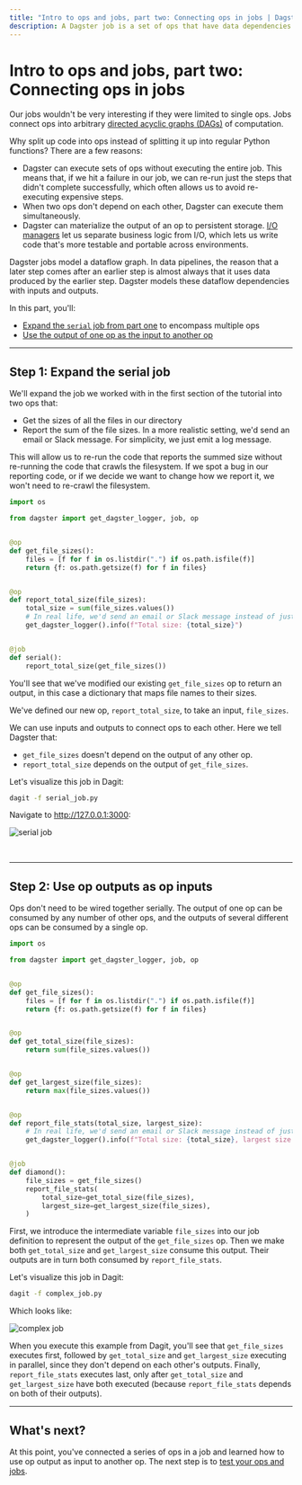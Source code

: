```yaml
---
title: "Intro to ops and jobs, part two: Connecting ops in jobs | Dagster Docs"
description: A Dagster job is a set of ops that have data dependencies on each other to create a directed acyclic graph.
---
```


# Intro to ops and jobs, part two: Connecting ops in jobs

<CodeReferenceLink filePath="examples/docs_snippets/docs_snippets/intro_tutorial/basics/connecting_ops/" />

Our jobs wouldn't be very interesting if they were limited to single ops. Jobs connect ops into arbitrary [directed acyclic graphs (DAGs)](https://en.wikipedia.org/wiki/Directed_acyclic_graph) of computation.

Why split up code into ops instead of splitting it up into regular Python functions? There are a few reasons:

- Dagster can execute sets of ops without executing the entire job. This means that, if we hit a failure in our job, we can re-run just the steps that didn't complete successfully, which often allows us to avoid re-executing expensive steps.
- When two ops don't depend on each other, Dagster can execute them simultaneously.
- Dagster can materialize the output of an op to persistent storage. [I/O managers](/concepts/io-management/io-managers) let us separate business logic from I/O, which lets us write code that's more testable and portable across environments.

Dagster jobs model a dataflow graph. In data pipelines, the reason that a later step comes after an earlier step is almost always that it uses data produced by the earlier step. Dagster models these dataflow dependencies with inputs and outputs.

In this part, you'll:

- [Expand the `serial` job from part one](#step-1-expand-the-serial-job) to encompass multiple ops
- [Use the output of one op as the input to another op](#step-2-use-op-outputs-as-op-inputs)

---

## Step 1: Expand the serial job

We'll expand the job we worked with in the first section of the tutorial into two ops that:

- Get the sizes of all the files in our directory
- Report the sum of the file sizes. In a more realistic setting, we'd send an email or Slack message. For simplicity, we just emit a log message.

This will allow us to re-run the code that reports the summed size without re-running the code that crawls the filesystem. If we spot a bug in our reporting code, or if we decide we want to change how we report it, we won't need to re-crawl the filesystem.

```python file=/intro_tutorial/basics/connecting_ops/serial_job.py
import os

from dagster import get_dagster_logger, job, op


@op
def get_file_sizes():
    files = [f for f in os.listdir(".") if os.path.isfile(f)]
    return {f: os.path.getsize(f) for f in files}


@op
def report_total_size(file_sizes):
    total_size = sum(file_sizes.values())
    # In real life, we'd send an email or Slack message instead of just logging:
    get_dagster_logger().info(f"Total size: {total_size}")


@job
def serial():
    report_total_size(get_file_sizes())
```

You'll see that we've modified our existing `get_file_sizes` op to return an output, in this case a dictionary that maps file names to their sizes.

We've defined our new op, `report_total_size`, to take an input, `file_sizes`.

We can use inputs and outputs to connect ops to each other. Here we tell Dagster that:

- `get_file_sizes` doesn't depend on the output of any other op.
- `report_total_size` depends on the output of `get_file_sizes`.

Let's visualize this job in Dagit:

```bash
dagit -f serial_job.py
```

Navigate to <http://127.0.0.1:3000>:

<!-- ![serial job](/images/tutorial/serial-job.png) -->

<Image
alt="serial job"
src="/images/tutorial/serial-job.png"
width={3574}
height={1962}
/>

<br />

---

## Step 2: Use op outputs as op inputs

Ops don't need to be wired together serially. The output of one op can be consumed by any number of other ops, and the outputs of several different ops can be consumed by a single op.

```python file=/intro_tutorial/basics/connecting_ops/complex_job.py
import os

from dagster import get_dagster_logger, job, op


@op
def get_file_sizes():
    files = [f for f in os.listdir(".") if os.path.isfile(f)]
    return {f: os.path.getsize(f) for f in files}


@op
def get_total_size(file_sizes):
    return sum(file_sizes.values())


@op
def get_largest_size(file_sizes):
    return max(file_sizes.values())


@op
def report_file_stats(total_size, largest_size):
    # In real life, we'd send an email or Slack message instead of just logging:
    get_dagster_logger().info(f"Total size: {total_size}, largest size: {largest_size}")


@job
def diamond():
    file_sizes = get_file_sizes()
    report_file_stats(
        total_size=get_total_size(file_sizes),
        largest_size=get_largest_size(file_sizes),
    )
```

First, we introduce the intermediate variable `file_sizes` into our job definition to represent the output of the `get_file_sizes` op. Then we make both `get_total_size` and `get_largest_size` consume this output. Their outputs are in turn both consumed by `report_file_stats`.

Let's visualize this job in Dagit:

```bash
dagit -f complex_job.py
```

Which looks like:

<!-- ![complex job](/images/tutorial/complex-job.png) -->

<Image
alt="complex job"
src="/images/tutorial/complex-job.png"
width={3574}
height={1962}
/>

When you execute this example from Dagit, you'll see that `get_file_sizes` executes first, followed by `get_total_size` and `get_largest_size` executing in parallel, since they don't depend on each other's outputs. Finally, `report_file_stats` executes last, only after `get_total_size` and `get_largest_size` have both executed (because `report_file_stats` depends on both of their outputs).

---

## What's next?

At this point, you've connected a series of ops in a job and learned how to use op output as input to another op. The next step is to [test your ops and jobs](/guides/dagster/intro-to-ops-jobs/testable).
